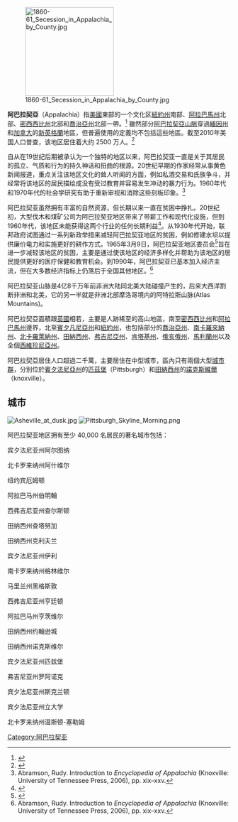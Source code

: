 {{NoteTA
|G1=美国州份
|T=zh:阿巴拉契亞;zh-hans:阿巴拉契亚;zh-tw:阿帕拉契
|1=zh:阿巴拉契亞;zh-hans:阿巴拉契亚;zh-tw:阿帕拉契
}}

{{Infobox settlement
| name                            = 阿巴拉契亚
| native_name                     = 
| native_name_lang                = <!-- ISO 639-2 code e.g. "fr" for French. If more than one, use {{lang}} instead -->
| settlement_type                 = 地区
| image_skyline                   = {{multiple image
| border      = infobox
| total_width = 280
| perrow      = 1/2/1/2/1
| image1      = Pittsburgh skyline7.jpg
| image2      = New River Gorge Bridge by Donnie Nunley.jpg
| image3      = WoodburnCircleWVU2008.JPG
| image4      = Smoky Mtn View.jpg
| image5      = Roanoke City (Virginia) from Mill Mountain Star at Dusk.jpg
| image6      = North Georgia Mountains.jpg
| image7      = Appalachian-trail-wv-banner.jpg
}}
| imagesize                       = 
| image_alt                       = 
| image_caption                   = 从上到下，从左到右: {{flatlist|
* [[匹兹堡|匹兹堡]] 的天际线
* [[新河峡大桥|新河峡大桥]]
* [[西弗吉尼亚大学|西弗吉尼亚大学]]的校园
* [[大烟山|大烟山]]
* [[罗阿诺克|罗阿诺克]]（弗吉尼亚州）
* 北佐治亚山脉
* 阿巴拉契亚小径景观
}}
| etymology                       = 
| image_map                       = File:Appalachian region of United States.png
| map_alt                         = 
| map_caption                     = 阿巴拉契亚地区委员会章程所包含的地区
| pushpin_map                     = 
| pushpin_label_position          = 
| pushpin_map_alt                 = 
| pushpin_map_caption             = 
| coordinates                     = {{coord|38.80|-81.00|type:adm1st_globe:earth_region:US|display=inline,title}}
| coor_pinpoint                   = 
| coordinates_type                = 
| coordinates_footnotes           = 
| coordinates_region              = 
| subdivision_type                = Country
| subdivision_name                = 
| subdivision_type1               = 县级行政区域
| subdivision_name1               = 420
| subdivision_type2               = 州
| subdivision_name2               = 13
| subdivision_type3               = 区域内最大城市
| subdivision_name3               = [[匹兹堡|匹兹堡]]
| government_footnotes            = 
| unit_pref                       = US
<!-- ALL fields with measurements have automatic unit conversion -->
<!-- for references: use <ref> tags -->| area_footnotes                  = 
| area_urban_footnotes            = <!-- <ref> </ref> -->
| area_rural_footnotes            = <!-- <ref> </ref> -->
| area_metro_footnotes            = <!-- <ref> </ref> -->
| area_magnitude                  = <!-- use only to set a special wikilink -->
| area_note                       = 
| area_water_percent              = 
| area_rank                       = 
| area_blank1_title               = 
| area_blank2_title               = <!-- square miles -->
| area_total_sq_mi                = 
| area_land_sq_mi                 = 
| area_water_sq_mi                = 
| area_urban_sq_mi                = 
| area_rural_sq_mi                = 
| area_metro_sq_mi                = 
| area_blank1_sq_mi               = 
| area_blank2_sq_mi               = <!-- acres -->
| area_total_acre                 = 
| area_land_acre                  = 
| area_water_acre                 = 
| area_urban_acre                 = 
| area_rural_acre                 = 
| area_metro_acre                 = 
| area_blank1_acre                = 
| area_blank2_acre                = 
| length_mi                       = 
| width_mi                        = 
| dimensions_footnotes            = 
| elevation_footnotes             = 
| elevation_ft                    = 
| population_as_of                = 2010
| population_footnotes            = 
| population_total                = 2500万
| population_density_sq_mi        = auto
| population_note                 = 
| population_demonym              = Appalachian（阿巴拉契亚人）
| blank_name_sec1                 = 方言
| blank_info_sec1                 = [[阿巴拉契亚英语方言|阿巴拉契亚英语方言]]
| iso_code                        = 
| footnotes                       = 
| image_map1                      = Subregions in Appalachia.png
| map_caption1                    = 阿巴拉契亚次区域地图。由阿巴拉契亚地区委员会于 2009 年出版。
}}

[[File:1860-61_Secession_in_Appalachia_by_County.jpg|200px]]

'''阿巴拉契亞'''（Appalachia）指[[美國|美國]]東部的一个文化区[[紐約州|紐約州]]南部、[[阿拉巴馬州|阿拉巴馬州]]北部、[[密西西比州|密西西比州]]北部和[[喬治亞州|喬治亞州]]北部一帶。<ref name=arc1>{{cite web
 |url=http://www.arc.gov/index.do?nodeId=2
 |title=Appalachian Region
 |publisher=Appalachian Regional Commission
 |access-date=November 27, 2008
 |archive-url=https://web.archive.org/web/20081202140004/http://www.arc.gov/index.do?nodeId=2
 |archive-date=December 2, 2008
 |url-status=dead
}}</ref> 雖然部分[[阿巴拉契亞山脈|阿巴拉契亞山脈]]穿過[[緬因州|緬因州]]和[[加拿大|加拿大]]的[[新英格蘭|新英格蘭]]地區，但普遍使用的定義均不包括這些地區。截至2010年美国人口普查，该地区居住着大约 2500 万人。<ref name=arc2>{{cite web
|url=http://www.arc.gov/reports/custom_report.asp?REPORT_ID=41
 |title=Census Population Change, 2000–2010
 |publisher=Appalachian Regional Commission
 |access-date=August 9, 2013
 |url-status=dead
 |archive-url=https://web.archive.org/web/20130712215202/http://www.arc.gov/reports/custom_report.asp?REPORT_ID=41
 |archive-date=July 12, 2013
}}</ref>

自从在19世纪后期被承认为一个独特的地区以来，阿巴拉契亚一直是关于其居民的孤立、气质和行为的持久神话和扭曲的根源。20世纪早期的作家经常从事黄色新闻报道，重点关注该地区文化的耸人听闻的方面，例如私酒交易和氏族争斗，并经常将该地区的居民描绘成没有受过教育并容易发生冲动的暴力行为。1960年代和1970年代的社会学研究有助于重新审视和消除这些刻板印象。<ref name=abramson1>Abramson, Rudy. Introduction to ''Encyclopedia of Appalachia'' (Knoxville: University of Tennessee Press, 2006), pp. xix–xxv.</ref>

阿巴拉契亚虽然拥有丰富的自然资源，但长期以来一直在贫困中挣扎。20世纪初，大型伐木和煤矿公司为阿巴拉契亚地区带来了带薪工作和现代化设施，但到1960年代，该地区未能获得这两个行业的任何长期利益<ref>{{cite web |last=Sokol |first=Anna |title=Economic Redevelopment in Appalachia: The Appalachian Regional Commission |url=http://www.umich.edu/~econdev/arc/ |publisher=University of Michigan |access-date=August 9, 2013 |archive-date=2021-02-25 |archive-url=https://web.archive.org/web/20210225032543/http://www.umich.edu/~econdev/arc/ |dead-url=no }}</ref>。从1930年代开始，联邦政府试图通过一系列新政举措来减轻阿巴拉契亚地区的贫困，例如修建水坝以提供廉价电力和实施更好的耕作方式。1965年3月9日，阿巴拉契亚地区委员会<ref>{{cite web |url=http://www.irp.wisc.edu/newsevents/workshops/2011/participants/papers/12-Ziliak.pdf |title=The Appalachian Regional Development Act and Economic Change |last=Ziliak |first=James P. |date=September 16, 2010 |access-date=2022-01-19 |archive-date=2022-01-19 |archive-url=https://web.archive.org/web/20220119174206/https://www.irp.wisc.edu/newsevents/workshops/2011/participants/papers/12-Ziliak.pdf |dead-url=no }}</ref>旨在进一步减轻该地区的贫困，主要是通过使该地区的经济多样化并帮助为该地区的居民提供更好的医疗保健和教育机会。到1990年，阿巴拉契亚已基本加入经济主流，但在大多数经济指标上仍落后于全国其他地区。<ref name=abramson1>Abramson, Rudy. Introduction to ''Encyclopedia of Appalachia'' (Knoxville: University of Tennessee Press, 2006), pp. xix–xxv.</ref>

阿巴拉契亚山脉是4亿8千万年前非洲大陆同北美大陆碰撞产生的，后来大西洋割断非洲和北美，它的另一半就是非洲北部摩洛哥境内的阿特拉斯山脉(Atlas Mountains)。

阿巴拉契亞面積跟[[英國|英國]]相若，主要是人跡稀至的高山地區，南至[[密西西比州|密西西比州]]和[[阿拉巴馬州|阿拉巴馬州]]邊界，北至[[賓夕凡尼亞州|賓夕凡尼亞州]]和[[紐約州|紐約州]]，也包括部分的[[喬治亞州|喬治亞州]]、[[南卡羅來納州|南卡羅來納州]]、[[北卡羅萊納州|北卡羅萊納州]]、[[田納西州|田納西州]]、[[弗吉尼亞州|弗吉尼亞州]]、[[肯塔基州|肯塔基州]]、[[俄亥俄州|俄亥俄州]]、[[馬利蘭州|馬利蘭州]]以及全個[[西維珍尼亞州|西維珍尼亞州]]。

阿巴拉契亞居住人口超過二千萬，主要居住在中型城市，區內只有兩個大型[[城市群|城市群]]，分別位於[[賓夕法尼亞州|賓夕法尼亞州]]的[[匹茲堡|匹茲堡]]（Pittsburgh）和[[田納西州|田納西州]]的[[諾克斯維爾|諾克斯維爾]]（knoxville）。

==城市==
[[File:Asheville_at_dusk.jpg|thumb]]
[[File:Pittsburgh_Skyline_Morning.png|thumb]]

阿巴拉契亚地区拥有至少 40,000 名居民的著名城市包括：

宾夕法尼亚州阿尔图纳

北卡罗来纳州阿什维尔

纽约宾厄姆顿

阿拉巴马州伯明翰

西弗吉尼亚州查尔斯顿

田纳西州查塔努加

田纳西州克利夫兰

宾夕法尼亚州伊利

南卡罗来纳州格林维尔

马里兰州黑格斯敦

西弗吉尼亚州亨廷顿

阿拉巴马州亨茨维尔

田纳西州约翰逊城

田纳西州诺克斯维尔

宾夕法尼亚州匹兹堡

弗吉尼亚州罗阿诺克

宾夕法尼亚州斯克兰顿

宾夕法尼亚州立大学

北卡罗来纳州温斯顿-塞勒姆

[[Category:阿巴拉契亚|Category:阿巴拉契亚]]